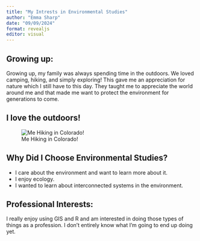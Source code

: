 ```yaml
---
title: "My Intrests in Environmental Studies"
author: "Emma Sharp"
date: "09/09/2024"
format: revealjs
editor: visual
---
```

## Growing up:

Growing up, my family was always spending time in the outdoors.  We loved camping, hiking, and simply exploring!  This gave me an appreciation for nature which I still have to this day.  They taught me to appreciate the world around me and that made me want to protect the environment for generations to come.

## I love the outdoors!

![Me Hiking in Colorado!](images/IMG_4370(1).jpg)

## Why Did I Choose Environmental Studies?

-   I care about the environment and want to learn more about it.
-   I enjoy ecology.
-   I wanted to learn about interconnected systems in the environment.

## Professional Interests:

I really enjoy using GIS and R and am interested in doing those types of things as a profession. I don't entirely know what I'm going to end up doing yet.
